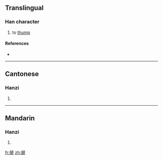 {{also|壱}}
==Translingual==

===Han character===
{{Han char|rn=64|rad=手|as=10|sn=13|four=5101<sub>1</sub>|canj=手竹卜弓 (QHYN), 手竹卜山 (QHYU)|ids=⿰[[扌]][[虒]]}}

# to [[thump]]

====References====
* {{Han ref|kx=0446.040|dkj=12457|dj=0796.250|hdz=31932.140|uh=640B|ud=25611|bh=DDB6|bd=56758}}

----

==Cantonese==

===Hanzi===
{{yue-hanzi|jyut=|y=chai1, chi2}}

# {{defn|Cantonese}}

----

==Mandarin==

===Hanzi===
{{cmn-hanzi|pin=[[chǐ]] ([[chi3]])|wg=ch'ih<sup>3</sup>}}

# {{defn|Mandarin}}

[[fr:搋]]
[[zh:搋]]